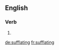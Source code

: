 ==English==

===Verb===
{{head|en|present participle}}

# {{present participle of|sufflate|lang=en|nocat=1}}

[[de:sufflating]]
[[fr:sufflating]]